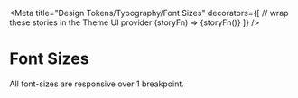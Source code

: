 


<Meta
  title="Design Tokens/Typography/Font Sizes"
  decorators={[
    // wrap these stories in the Theme UI provider
    (storyFn) => <ThemeUIRenderer theme={theme}>{storyFn()}</ThemeUIRenderer>
  ]}
/>

# Font Sizes

All font-sizes are responsive over 1 breakpoint.

<FontSizes
  fontSizes={theme.fontSizes}
/>
